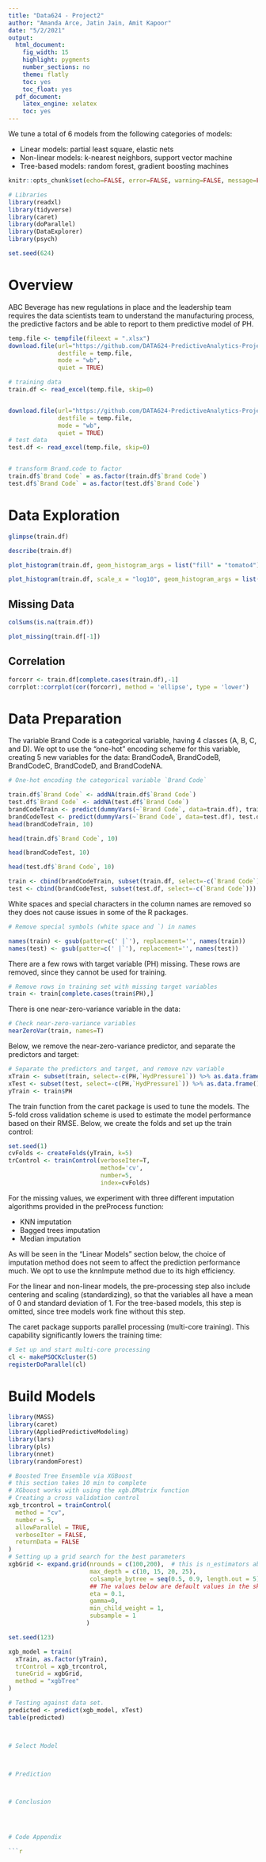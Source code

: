 ```yaml
---
title: "Data624 - Project2"
author: "Amanda Arce, Jatin Jain, Amit Kapoor"
date: "5/2/2021"
output:
  html_document:
    fig_width: 15
    highlight: pygments
    number_sections: no
    theme: flatly
    toc: yes
    toc_float: yes
  pdf_document:
    latex_engine: xelatex
    toc: yes
---
```


We tune a total of 6 models from the following categories of models:

  * Linear models: partial least square, elastic nets
  * Non-linear models: k-nearest neighbors, support vector machine
  * Tree-based models: random forest, gradient boosting machines
  

```r
knitr::opts_chunk$set(echo=FALSE, error=FALSE, warning=FALSE, message=FALSE, fig.align="center", fig.width = 15)
```


```r
# Libraries
library(readxl)
library(tidyverse)
library(caret)
library(doParallel)
library(DataExplorer)
library(psych)

set.seed(624)
```


# Overview

ABC Beverage has new regulations in place and the leadership team requires the data scientists team to understand the  manufacturing process, the predictive factors and be able to report to them predictive model of PH.

```r

temp.file <- tempfile(fileext = ".xlsx")
download.file(url="https://github.com/DATA624-PredictiveAnalytics-Project2/Project2/blob/main/StudentData.xlsx?raw=true", 
              destfile = temp.file, 
              mode = "wb", 
              quiet = TRUE)

# training data
train.df <- read_excel(temp.file, skip=0)


download.file(url="https://github.com/DATA624-PredictiveAnalytics-Project2/Project2/blob/main/StudentEvaluation.xlsx?raw=true", 
              destfile = temp.file, 
              mode = "wb", 
              quiet = TRUE)
# test data
test.df <- read_excel(temp.file, skip=0)


# transform Brand.code to factor
train.df$`Brand Code` = as.factor(train.df$`Brand Code`)
test.df$`Brand Code` = as.factor(test.df$`Brand Code`)
```


# Data Exploration

```r
glimpse(train.df)
```


```r
describe(train.df)
```





```r
plot_histogram(train.df, geom_histogram_args = list("fill" = "tomato4"))
```

```r
plot_histogram(train.df, scale_x = "log10", geom_histogram_args = list("fill" = "springgreen4"))
```


## Missing Data

```r
colSums(is.na(train.df))
```


```r
plot_missing(train.df[-1])
```



## Correlation

```r
forcorr <- train.df[complete.cases(train.df),-1]
corrplot::corrplot(cor(forcorr), method = 'ellipse', type = 'lower')
```




# Data Preparation

The variable Brand Code is a categorical variable, having 4 classes (A, B, C, and D). We opt to use the “one-hot” encoding scheme for this variable, creating 5 new variables for the data: BrandCodeA, BrandCodeB, BrandCodeC, BrandCodeD, and BrandCodeNA.

```r
# One-hot encoding the categorical variable `Brand Code`

train.df$`Brand Code` <- addNA(train.df$`Brand Code`)
test.df$`Brand Code` <- addNA(test.df$`Brand Code`)
brandCodeTrain <- predict(dummyVars(~`Brand Code`, data=train.df), train.df)
brandCodeTest <- predict(dummyVars(~`Brand Code`, data=test.df), test.df)
head(brandCodeTrain, 10)
```

```r
head(train.df$`Brand Code`, 10)
```

```r
head(brandCodeTest, 10)
```

```r
head(test.df$`Brand Code`, 10)
```

```r
train <- cbind(brandCodeTrain, subset(train.df, select=-c(`Brand Code`)))
test <- cbind(brandCodeTest, subset(test.df, select=-c(`Brand Code`)))
```

White spaces and special characters in the column names are removed so they does not cause issues in some of the R packages.

```r
# Remove special symbols (white space and `) in names

names(train) <- gsub(patter=c(' |`'), replacement='', names(train))
names(test) <- gsub(patter=c(' |`'), replacement='', names(test))
```


There are a few rows with target variable (PH) missing. These rows are removed, since they cannot be used for training.

```r
# Remove rows in training set with missing target variables
train <- train[complete.cases(train$PH),]
```


There is one near-zero-variance variable in the data:

```r
# Check near-zero-variance variables
nearZeroVar(train, names=T)
```


Below, we remove the near-zero-variance predictor, and separate the predictors and target:

```r
# Separate the predictors and target, and remove nzv variable
xTrain <- subset(train, select=-c(PH,`HydPressure1`)) %>% as.data.frame()
xTest <- subset(test, select=-c(PH,`HydPressure1`)) %>% as.data.frame()
yTrain <- train$PH
```

The train function from the caret package is used to tune the models. The 5-fold cross validation scheme is used to estimate the model performance based on their RMSE. Below, we create the folds and set up the train control:

```r
set.seed(1)
cvFolds <- createFolds(yTrain, k=5)
trControl <- trainControl(verboseIter=T,
                          method='cv', 
                          number=5,
                          index=cvFolds)
```                      
                          
For the missing values, we experiment with three different imputation algorithms provided in the preProcess function:

  * KNN imputation
  * Bagged trees imputation
  * Median imputation
  
As will be seen in the “Linear Models” section below, the choice of imputation method does not seem to affect the prediction performance much. We opt to use the knnImpute method due to its high efficiency.

For the linear and non-linear models, the pre-processing step also include centering and scaling (standardizing), so that the variables all have a mean of 0 and standard deviation of 1. For the tree-based models, this step is omitted, since tree models work fine without this step.

The caret package supports parallel processing (multi-core training). This capability significantly lowers the training time:

```r
# Set up and start multi-core processing
cl <- makePSOCKcluster(5)
registerDoParallel(cl)
```



# Build Models
```r
library(MASS)
library(caret)
library(AppliedPredictiveModeling)
library(lars)
library(pls) 
library(nnet)
library(randomForest)
```



```r
# Boosted Tree Ensemble via XGBoost
# this section takes 10 min to complete
# XGboost works with using the xgb.DMatrix function
# Creating a cross validation control
xgb_trcontrol = trainControl(
  method = "cv",
  number = 5,  
  allowParallel = TRUE,
  verboseIter = FALSE,
  returnData = FALSE
)
# Setting up a grid search for the best parameters
xgbGrid <- expand.grid(nrounds = c(100,200),  # this is n_estimators above
                       max_depth = c(10, 15, 20, 25),
                       colsample_bytree = seq(0.5, 0.9, length.out = 5),
                       ## The values below are default values in the sklearn-api. 
                       eta = 0.1,
                       gamma=0,
                       min_child_weight = 1,
                       subsample = 1
                      )

set.seed(123) 

xgb_model = train(
  xTrain, as.factor(yTrain),  
  trControl = xgb_trcontrol,
  tuneGrid = xgbGrid,
  method = "xgbTree"
)

# Testing against data set.
predicted <- predict(xgb_model, xTest)
table(predicted)



# Select Model



# Prediction



# Conclusion




# Code Appendix

```r
```





